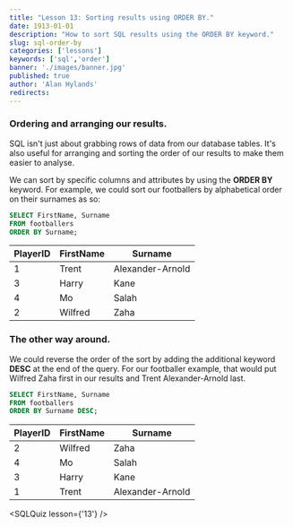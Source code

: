 ```yaml
---
title: "Lesson 13: Sorting results using ORDER BY."
date: 1913-01-01
description: "How to sort SQL results using the ORDER BY keyword."
slug: sql-order-by
categories: ['lessons']
keywords: ['sql','order']
banner: './images/banner.jpg'
published: true
author: 'Alan Hylands'
redirects:
---
```


### Ordering and arranging our results.

SQL isn't just about grabbing rows of data from our database tables. It's also useful for arranging and sorting the order of our results to make them easier to analyse.

We can sort by specific columns and attributes by using the **ORDER BY** keyword. For example, we could sort our footballers by alphabetical order on their surnames as so: 

```sql
SELECT FirstName, Surname 
FROM footballers 
ORDER BY Surname; 
```

|PlayerID|FirstName|Surname|
|---|---|---|
|1|Trent|Alexander-Arnold|
|3|Harry|Kane|
|4|Mo|Salah|
|2|Wilfred|Zaha|

### The other way around.
We could reverse the order of the sort by adding the additional keyword **DESC** at the end of the query. For our footballer example, that would put Wilfred Zaha first in our results and Trent Alexander-Arnold last.

```sql
SELECT FirstName, Surname 
FROM footballers 
ORDER BY Surname DESC; 
```

|PlayerID|FirstName|Surname|
|---|---|---|
|2|Wilfred|Zaha|
|4|Mo|Salah|
|3|Harry|Kane|
|1|Trent|Alexander-Arnold|

<SQLQuiz lesson={'13'} /> 